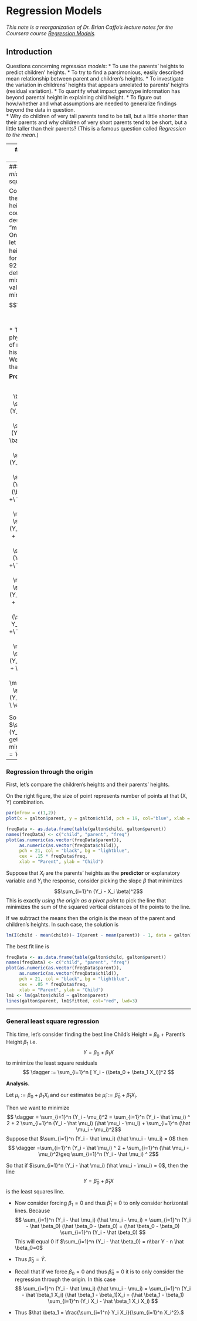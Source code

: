 Regression Models
=================
*This note is a reorganization of Dr. Brian Caffo's lecture notes for the Coursera course [Regression Models](https://class.coursera.org/regmods-002).*

## Introduction

Questions concerning *regression models*:
  * To use the parents' heights to predict children' heights.
  * To try to find a parsimonious, easily described mean relationship between parent and children's heights.
  * To investigate the variation in childrens' heights that appears 
  unrelated to parents' heights (residual variation).
  * To quantify what impact genotype information has beyond parental height in explaining child height.
  * To figure out how/whether and what assumptions are needed to generalize findings beyond the data in question.  
  * Why do children of very tall parents tend to be tall, but a little shorter than their parents and why children of very short parents tend to be short, but a little taller than their parents? (This is a famous question called *Regression to the mean*.)
  
---
## Galton's Data

  * Galton's Data was used by Francis Galton in 1885. 
  * Galton was a statistician who invented the term and concepts of regression and correlation, founded the journal Biometrika, and was the cousin of Charles Darwin.
  * Let's look at the marginal (parents disregarding children and children disregarding parents) distributions first. 
  * Parent distribution is all heterosexual couples.
  * Correction for gender via multiplying female heights by 1.08.
  * Overplotting is an issue from discretization.
  
```r
require(MASS);library(UsingR)
str(galton)
par(mfrow=c(1,2))
hist(galton$child, col="blue", breaks = 100, xlab = "Child", ylab = "Count")
hist(galton$parent, col="red",breaks = 100, xlab = "Parent", ylab = "Count")
```

---
### Finding the *middle* via least squares

Consider only the children's heights. 
  * How could one describe the "middle"?
  * One definition, let $Y_i$ be the height of child $i$ for $i = 1, \ldots, n = 928$, then define the middle as the value of $\mu$ that minimizes $$\sum_{i=1}^n (Y_i - \mu)^2$$
  * This is physical center of mass of the histrogram.
  * We can prove that $\mu = \bar Y$.

**Proof.**

$$ 
\begin{align} 
\sum_{i=1}^n (Y_i - \mu)^2 & = \
\sum_{i=1}^n (Y_i - \bar Y + \bar Y - \mu)^2 \\ 
& = \sum_{i=1}^n (Y_i - \bar Y)^2 + \
2 \sum_{i=1}^n (Y_i - \bar Y)  (\bar Y - \mu) +\
\sum_{i=1}^n (\bar Y - \mu)^2 \\
& = \sum_{i=1}^n (Y_i - \bar Y)^2 + \
2 (\bar Y - \mu) \sum_{i=1}^n (Y_i - \bar Y)  +\
\sum_{i=1}^n (\bar Y - \mu)^2 \\
& = \sum_{i=1}^n (Y_i - \bar Y)^2 + \
2 (\bar Y - \mu)  (\sum_{i=1}^n Y_i - n \bar Y) +\
\sum_{i=1}^n (\bar Y - \mu)^2 \\
& = \sum_{i=1}^n (Y_i - \bar Y)^2 + \sum_{i=1}^n (\bar Y - \mu)^2\\ 
& \geq \sum_{i=1}^n (Y_i - \bar Y)^2 \
\end{align} 
$$

So that $\sum_{i=1}^n (Y_i - \mu)^2$ gets the minimum iff $\mu = \bar Y$.

---
### Regression through the origin
First, let's compare the children's heights and their parents' heights.

On the right figure, the size of point represents number of points at that (X, Y) combination.
```r
par(mfrow = c(1,2))
plot(x = galton$parent, y = galton$child, pch = 19, col="blue", xlab = "Parent", ylab = "Child")

freqData <- as.data.frame(table(galton$child, galton$parent))
names(freqData) <- c("child", "parent", "freq")
plot(as.numeric(as.vector(freqData$parent)), 
     as.numeric(as.vector(freqData$child)),
     pch = 21, col = "black", bg = "lightblue",
     cex = .15 * freqData$freq, 
     xlab = "Parent", ylab = "Child")
```

Suppose that $X_i$ are the parents' heights as the **predictor** or explanatory variable and $Y_i$ the response, consider picking the slope $\beta$ that minimizes 
$$\sum_{i=1}^n (Y_i - X_i \beta)^2$$
This is exactly *using the origin as a pivot point* to pick the line that minimizes the sum of the squared vertical distances of the points to the line.

If we subtract the means then the origin is the mean of the parent and children's heights. In such case, the solution is
```r
lm(I(child - mean(child))~ I(parent - mean(parent)) - 1, data = galton)
```
The best fit line is
```r
freqData <- as.data.frame(table(galton$child, galton$parent))
names(freqData) <- c("child", "parent", "freq")
plot(as.numeric(as.vector(freqData$parent)), 
     as.numeric(as.vector(freqData$child)),
     pch = 21, col = "black", bg = "lightblue",
     cex = .05 * freqData$freq, 
     xlab = "Parent", ylab = "Child")
lm1 <- lm(galton$child ~ galton$parent)
lines(galton$parent, lm1$fitted, col="red", lwd=3)
```

---
### General least square regression

This time, let's consider finding the best line Child's Height = $\beta_0$ + Parent's Height $\beta_1$ i.e. 
$$Y = \beta_0 + \beta_1 X$$
to minimize the least square residuals
$$
  \dagger := \sum_{i=1}^n [ Y_i - (\beta_0 + \beta_1 X_i)]^2
$$

**Analysis.**

Let $\mu_i := \beta_0 + \beta_1 X_i$ and our estimates be $\hat \mu_i := \hat \beta_0 + \hat \beta_1 X_i$.

Then we want to minimize
$$ \dagger = \sum_{i=1}^n (Y_i - \mu_i)^2 = \sum_{i=1}^n (Y_i - \hat \mu_i) ^ 2 + 2 \sum_{i=1}^n (Y_i - \hat \mu_i) (\hat \mu_i - \mu_i) + \sum_{i=1}^n (\hat \mu_i - \mu_i)^2$$
Suppose that $\sum_{i=1}^n (Y_i - \hat \mu_i) (\hat \mu_i - \mu_i) = 0$ then
$$ \dagger =\sum_{i=1}^n (Y_i - \hat \mu_i) ^ 2  + \sum_{i=1}^n (\hat \mu_i - \mu_i)^2\geq \sum_{i=1}^n (Y_i - \hat \mu_i) ^ 2$$

So that if $\sum_{i=1}^n (Y_i - \hat \mu_i) (\hat \mu_i - \mu_i) = 0$, then the line 
$$Y = \hat \beta_0 + \hat \beta_1 X$$
is the least squares line.

* Now consider forcing $\beta_1 = 0$ and thus $\hat \beta_1=0$ to only consider horizontal lines. Because
$$
\sum_{i=1}^n (Y_i - \hat \mu_i) (\hat \mu_i - \mu_i)  =  \sum_{i=1}^n (Y_i - \hat \beta_0) (\hat \beta_0 - \beta_0)
= (\hat \beta_0 - \beta_0) \sum_{i=1}^n (Y_i   - \hat \beta_0) 
$$
This will equal 0 if $\sum_{i=1}^n (Y_i  - \hat \beta_0) = n\bar Y - n \hat \beta_0=0$

* Thus $\hat \beta_0 = \bar Y.$
* Recall that if we force $\beta_0 = 0$ and thus $\hat \beta_0 = 0$ it is to only consider the regression through the origin. In this case
$$
\sum_{i=1}^n (Y_i - \hat \mu_i) (\hat \mu_i - \mu_i)  =  \sum_{i=1}^n (Y_i - \hat \beta_1 X_i) (\hat \beta_1 - \beta_1)X_i
= (\hat \beta_1 - \beta_1) \sum_{i=1}^n (Y_i X_i   - \hat \beta_1 X_i X_i) 
$$
* Thus $\hat \beta_1 = \frac{\sum_{i=1^n} Y_i X_i}{\sum_{i=1}^n X_i^2}.$







